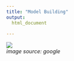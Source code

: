 ```yaml
---
title: "Model Building"
output:
  html_document
  
---
```


<img src="./images/model.jpg">\
_image source: google_




